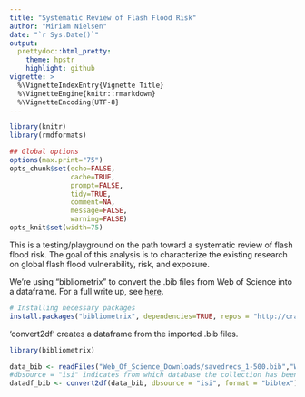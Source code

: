 ```yaml
---
title: "Systematic Review of Flash Flood Risk"
author: "Miriam Nielsen"
date: "`r Sys.Date()`"
output:
  prettydoc::html_pretty:
    theme: hpstr
    highlight: github
vignette: >
  %\VignetteIndexEntry{Vignette Title}
  %\VignetteEngine{knitr::rmarkdown}
  %\VignetteEncoding{UTF-8}
---
```


<!--
Project Start Date 8/09/19
-->

```r
library(knitr)
library(rmdformats)

## Global options
options(max.print="75")
opts_chunk$set(echo=FALSE,
               cache=TRUE,
               prompt=FALSE,
               tidy=TRUE,
               comment=NA,
               message=FALSE,
               warning=FALSE)
opts_knit$set(width=75)
```

This is a testing/playground on the path toward a systematic review of flash flood risk. The goal of this analysis is to characterize the existing research on global flash flood vulnerability, risk, and exposure. 


We're using "bibliometrix" to convert the .bib files from Web of Science into a dataframe. For a full write up, see [here](https://cran.rstudio.com/web/packages/bibliometrix/vignettes/bibliometrix-vignette.html). 

```r
# Installing necessary packages
install.packages("bibliometrix", dependencies=TRUE, repos = "http://cran.us.r-project.org") 

```

'convert2df' creates a dataframe from the imported .bib files. 

```r
library(bibliometrix)

data_bib <- readFiles("Web_Of_Science_Downloads/savedrecs_1-500.bib","Web_Of_Science_Downloads/savedrecs_501-1000.bib","Web_Of_Science_Downloads/savedrecs_1001-1500.bib","Web_Of_Science_Downloads/savedrecs_1501_2000.bib","Web_Of_Science_Downloads/savedrecs_2001-2500.bib","Web_Of_Science_Downloads/savedrecs_2501-3000.bib","Web_Of_Science_Downloads/savedrecs_3001-3190.bib")
#dbsource = "isi" indicates from which database the collection has been downloaded (in this case Web of Science)
datadf_bib <- convert2df(data_bib, dbsource = "isi", format = "bibtex")  

```


```r

```

